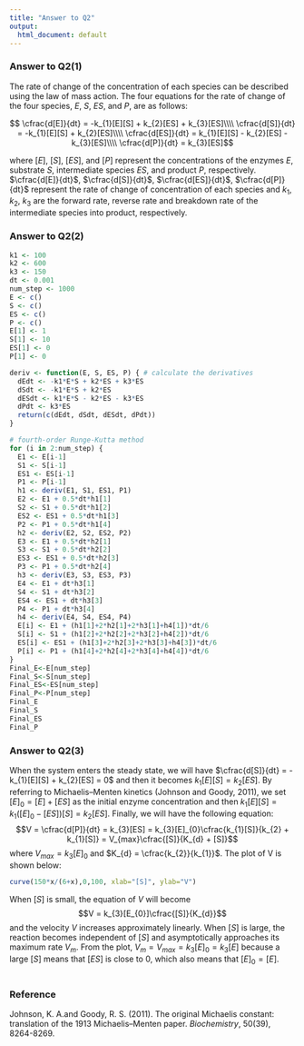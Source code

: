 ```yaml
---
title: "Answer to Q2"
output:
  html_document: default
---
```

### Answer to Q2(1)

The rate of change of the concentration of each species can be described using the law of mass action. The four equations for the rate of change of the four species, $E$, $S$, $ES$, and $P$, are as follows:

$$ \cfrac{d[E]}{dt} = -k_{1}[E][S] + k_{2}[ES] + k_{3}[ES]\\\\
\cfrac{d[S]}{dt} = -k_{1}[E][S] + k_{2}[ES]\\\\
\cfrac{d[ES]}{dt} = k_{1}[E][S] - k_{2}[ES] - k_{3}[ES]\\\\
\cfrac{d[P]}{dt} = k_{3}[ES]$$

where $[E]$, $[S]$, $[ES]$, and $[P]$ represent the concentrations of the enzymes $E$, substrate $S$, intermediate species $ES$, and product $P$, respectively. $\cfrac{d[E]}{dt}$, $\cfrac{d[S]}{dt}$, $\cfrac{d[ES]}{dt}$, $\cfrac{d[P]}{dt}$ represent the rate of change of concentration of each species and $k_{1}$, $k_{2}$, $k_{3}$ are the forward rate, reverse rate and breakdown rate of the intermediate species into product, respectively.


### Answer to Q2(2)
```r
k1 <- 100 
k2 <- 600 
k3 <- 150 
dt <- 0.001 
num_step <- 1000
E <- c()
S <- c()
ES <- c()
P <- c()
E[1] <- 1 
S[1] <- 10 
ES[1] <- 0
P[1] <- 0

deriv <- function(E, S, ES, P) { # calculate the derivatives
  dEdt <- -k1*E*S + k2*ES + k3*ES
  dSdt <- -k1*E*S + k2*ES
  dESdt <- k1*E*S - k2*ES - k3*ES
  dPdt <- k3*ES
  return(c(dEdt, dSdt, dESdt, dPdt))
}

# fourth-order Runge-Kutta method
for (i in 2:num_step) {
  E1 <- E[i-1]
  S1 <- S[i-1]
  ES1 <- ES[i-1]
  P1 <- P[i-1]
  h1 <- deriv(E1, S1, ES1, P1)
  E2 <- E1 + 0.5*dt*h1[1]
  S2 <- S1 + 0.5*dt*h1[2]
  ES2 <- ES1 + 0.5*dt*h1[3]
  P2 <- P1 + 0.5*dt*h1[4]
  h2 <- deriv(E2, S2, ES2, P2)
  E3 <- E1 + 0.5*dt*h2[1]
  S3 <- S1 + 0.5*dt*h2[2]
  ES3 <- ES1 + 0.5*dt*h2[3]
  P3 <- P1 + 0.5*dt*h2[4]
  h3 <- deriv(E3, S3, ES3, P3)
  E4 <- E1 + dt*h3[1]
  S4 <- S1 + dt*h3[2]
  ES4 <- ES1 + dt*h3[3]
  P4 <- P1 + dt*h3[4]
  h4 <- deriv(E4, S4, ES4, P4)
  E[i] <- E1 + (h1[1]+2*h2[1]+2*h3[1]+h4[1])*dt/6
  S[i] <- S1 + (h1[2]+2*h2[2]+2*h3[2]+h4[2])*dt/6
  ES[i] <- ES1 + (h1[3]+2*h2[3]+2*h3[3]+h4[3])*dt/6
  P[i] <- P1 + (h1[4]+2*h2[4]+2*h3[4]+h4[4])*dt/6
}
Final_E<-E[num_step]
Final_S<-S[num_step]
Final_ES<-ES[num_step]
Final_P<-P[num_step]
Final_E
Final_S
Final_ES
Final_P
```


### Answer to Q2(3)
When the system enters the steady state, we will have $\cfrac{d[S]}{dt} = -k_{1}[E][S] + k_{2}[ES] = 0$ and then it becomes $k_{1}[E][S] = k_{2}[ES]$. By referring to Michaelis–Menten kinetics (Johnson and Goody, 2011), we set $[E]_{0} = [E] + [ES]$ as the initial enzyme concentration and then $k_{1}[E][S] = k_{1}([E]_{0} - [ES])[S] = k_{2}[ES]$. Finally, we will have the following equation:
$$V = \cfrac{d[P]}{dt} = k_{3}[ES] = k_{3}[E]_{0}\cfrac{k_{1}[S]}{k_{2} + k_{1}[S]} = V_{max}\cfrac{[S]}{K_{d} + [S]}$$
where $V_{max} = k_{3}[E]_{0}$ and $K_{d} = \cfrac{k_{2}}{k_{1}}$. The plot of V is shown below:
```r
curve(150*x/(6+x),0,100, xlab="[S]", ylab="V")
```

When $[S]$ is small, the equation of $V$ will become $$V = k_{3}[E_{0}]\cfrac{[S]}{K_{d}}$$ and the velocity $V$ increases approximately linearly. When $[S]$ is large, the reaction becomes independent of $[S]$ and asymptotically approaches its maximum rate $V_{m}$. From the plot, $V_{m} = V_{max} = k_{3}[E]_{0} = k_{3}[E]$ because a large $[S]$ means that $[ES]$ is close to 0, which also means that $[E]_{0} = [E]$.
<br/>
<br/>

### Reference
Johnson, K. A.and Goody, R. S. (2011). The original Michaelis constant: translation of the 1913 Michaelis–Menten paper. *Biochemistry*, 50(39), 8264-8269.
